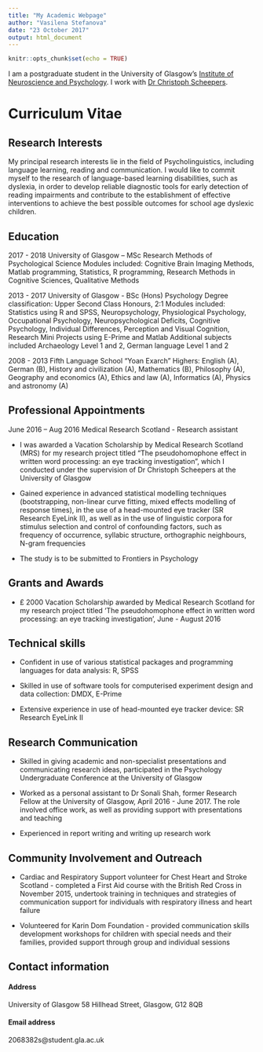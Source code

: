 ```yaml
---
title: "My Academic Webpage"
author: "Vasilena Stefanova"
date: "23 October 2017"
output: html_document
---
```


```r
knitr::opts_chunk$set(echo = TRUE)
```

I am a postgraduate student in the University of Glasgow's
[Institute of Neuroscience and Psychology](http://www.gla.ac.uk/researchinstitutes/neurosciencepsychology/).
I work with [Dr Christoph Scheepers](https://www.researchgate.net/profile/Christoph_Scheepers).




# Curriculum Vitae



## Research Interests

My principal research interests lie in the field of Psycholinguistics, including language learning, reading and communication. I would like to commit myself to the research of language-based learning disabilities, such as dyslexia, in order to develop reliable diagnostic tools for early detection of reading impairments and contribute to the establishment of effective interventions to achieve the best possible outcomes for school age dyslexic children.



## Education

2017 - 2018        University of Glasgow – MSc Research Methods of Psychological Science
Modules included:  Cognitive Brain Imaging Methods, Matlab programming, Statistics, R programming, Research Methods in Cognitive Sciences, Qualitative Methods

2013 - 2017        University of Glasgow  - BSc (Hons) Psychology
Degree classification:   Upper Second Class Honours, 2:1 
Modules included:   Statistics using R and SPSS, Neuropsychology, Physiological Psychology, Occupational Psychology, Neuropsychological Deficits, Cognitive Psychology, Individual Differences, Perception and Visual Cognition, Research Mini Projects using E-Prime and Matlab
Additional subjects included Archaeology Level 1 and 2, German language Level 1 and 2

2008 - 2013        Fifth Language School "Yoan Exarch"
Highers: English (A), German (B), History and civilization (A), Mathematics (B), Philosophy (A), Geography and economics (A), Ethics and law (A), Informatics (A), Physics and astronomy (A)


## Professional Appointments

June 2016 – Aug 2016     Medical Research Scotland -  Research assistant

* I was awarded a Vacation Scholarship by Medical Research Scotland (MRS) for my research project titled "The pseudohomophone effect in written word processing: an eye tracking investigation", which I conducted under the supervision of Dr Christoph Scheepers at the University of Glasgow

* Gained experience in advanced statistical modelling techniques (bootstrapping, non-linear curve fitting, mixed effects modelling of response times), in the use of a head-mounted eye tracker (SR Research EyeLink II), as well as in the use of linguistic corpora for stimulus selection and control of confounding factors, such as frequency of occurrence, syllabic structure, orthographic neighbours, N-gram frequencies

* The study is to be submitted to Frontiers in Psychology


## Grants and Awards

* £ 2000 Vacation Scholarship awarded by Medical Research Scotland for my research project titled ‘The pseudohomophone effect in written word processing: an eye tracking investigation’, June - August 2016


## Technical skills

* Confident in use of various statistical packages and programming languages for data analysis: R, SPSS

* Skilled in use of software tools for computerised experiment design and data collection: DMDX, E-Prime

* Extensive experience in use of head-mounted eye tracker device: SR Research EyeLink II


## Research Communication

* Skilled in giving academic and non-specialist presentations and communicating research ideas, participated in the Psychology Undergraduate Conference at the University of Glasgow

* Worked as a personal assistant to Dr Sonali Shah, former Research Fellow at the University of Glasgow, April 2016 - June 2017. The role involved office work, as well as providing support with presentations and teaching

* Experienced in report writing and writing up research work


## Community Involvement and Outreach

* Cardiac and Respiratory Support volunteer for Chest Heart and Stroke Scotland - completed a First Aid course with the British Red Cross in November 2015, undertook training in techniques and strategies of communication support for individuals with respiratory illness and heart failure

* Volunteered for Karin Dom Foundation - provided communication skills development workshops for children with special needs and their families, provided support through group and individual sessions


## Contact information


#### Address
University of Glasgow 
58 Hillhead Street, 
Glasgow,
G12 8QB


#### Email address

2068382s@student.gla.ac.uk
